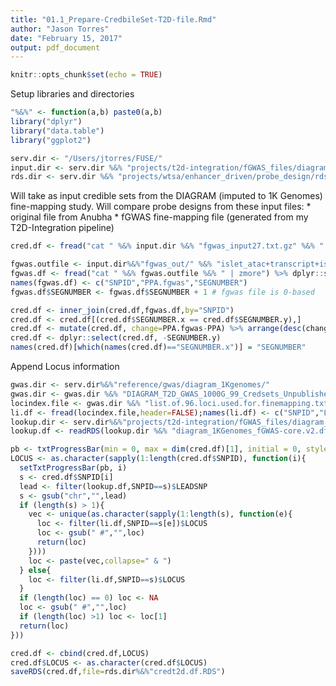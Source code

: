 ```yaml
---
title: "01.1_Prepare-CredbileSet-T2D-file.Rmd"
author: "Jason Torres"
date: "February 15, 2017"
output: pdf_document
---
```


```r
knitr::opts_chunk$set(echo = TRUE)
```

Setup libraries and directories 

```r
"%&%" <- function(a,b) paste0(a,b) 
library("dplyr")
library("data.table")
library("ggplot2")

serv.dir <- "/Users/jtorres/FUSE/"
input.dir <- serv.dir %&% "projects/t2d-integration/fGWAS_files/diagram_1Kgenomes/"
rds.dir <- serv.dir %&% "projects/wtsa/enhancer_driven/probe_design/rds/"

```


Will take as input credible sets from the DIAGRAM (imputed to 1K Genomes) fine-mapping study. Will compare probe designs from these input files: 
  * original file from Anubha
  * fGWAS fine-mapping file (generated from my T2D-Integration pipeline) 

```r

cred.df <- fread("cat " %&% input.dir %&% "fgwas_input27.txt.gz" %&% " | zmore") %>% dplyr::select(one_of("SNPID","CHR","POS","SEGNUMBER","PPA"))

fgwas.outfile <- input.dir%&%"fgwas_out/" %&% "islet_atac+transcript+islet_state8+islet_state1-p0.10.bfs.gz"
fgwas.df <- fread("cat " %&% fgwas.outfile %&% " | zmore") %>% dplyr::select(one_of("id","PPA","chunk"))
names(fgwas.df) <- c("SNPID","PPA.fgwas","SEGNUMBER")
fgwas.df$SEGNUMBER <- fgwas.df$SEGNUMBER + 1 # fgwas file is 0-based 

cred.df <- inner_join(cred.df,fgwas.df,by="SNPID")
cred.df <- cred.df[(cred.df$SEGNUMBER.x == cred.df$SEGNUMBER.y),]
cred.df <- mutate(cred.df, change=PPA.fgwas-PPA) %>% arrange(desc(change))
cred.df <- dplyr::select(cred.df, -SEGNUMBER.y)
names(cred.df)[which(names(cred.df)=="SEGNUMBER.x")] = "SEGNUMBER"

```

Append Locus information 

```r
gwas.dir <- serv.dir%&%"reference/gwas/diagram_1Kgenomes/"
gwas.dir <- gwas.dir %&% "DIAGRAM_T2D_GWAS_1000G_99_Credsets_Unpublished_2017/"
locindex.file <- gwas.dir %&% "list.of.96.loci.used.for.finemapping.txt"
li.df <- fread(locindex.file,header=FALSE);names(li.df) <- c("SNPID","LOCUS")
lookup.dir <- serv.dir%&%"projects/t2d-integration/fGWAS_files/diagram_1Kgenomes/"
lookup.df <- readRDS(lookup.dir %&% "diagram_1KGenomes_fGWAS-core.v2.df.RDS")

pb <- txtProgressBar(min = 0, max = dim(cred.df)[1], initial = 0, style = 3)
LOCUS <- as.character(sapply(1:length(cred.df$SNPID), function(i){
  setTxtProgressBar(pb, i)
  s <- cred.df$SNPID[i]
  lead <- filter(lookup.df,SNPID==s)$LEADSNP
  s <- gsub("chr","",lead)
  if (length(s) > 1){
    vec <- unique(as.character(sapply(1:length(s), function(e){
      loc <- filter(li.df,SNPID==s[e])$LOCUS
      loc <- gsub(" #","",loc)
      return(loc)
    })))
    loc <- paste(vec,collapse=" & ")
  } else{
    loc <- filter(li.df,SNPID==s)$LOCUS
  }
  if (length(loc) == 0) loc <- NA 
  loc <- gsub(" #","",loc)
  if (length(loc) >1) loc <- loc[1]
  return(loc)
}))

cred.df <- cbind(cred.df,LOCUS)
cred.df$LOCUS <- as.character(cred.df$LOCUS)
saveRDS(cred.df,file=rds.dir%&%"credt2d.df.RDS")
```



